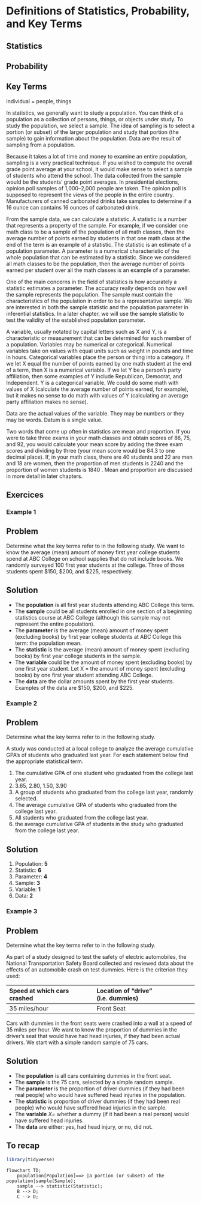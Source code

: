 # Definitions of Statistics, Probability, and Key Terms

## Statistics

## Probability

## Key Terms

individual = people, things

In statistics, we generally want to study a population. You can think
of a population as a collection of persons, things, or objects under study. To study the population, we select a sample. The idea of sampling is to select a portion (or subset) of the larger population and study that portion (the sample) to gain information about the population. Data are the result of sampling from a population.

Because it takes a lot of time and money to examine an entire population, sampling is a very practical technique. If you wished to compute the overall grade point average at your school, it would make sense to select a sample of students who attend the school. The data collected from the sample would be the students' grade point averages. In presidential elections, opinion poll samples of 1,000–2,000 people are taken. The opinion poll is supposed to represent the views of the people in the entire country. Manufacturers of canned carbonated drinks take samples to determine if a 16 ounce can contains 16 ounces of carbonated drink.

From the sample data, we can calculate a statistic. A statistic is a number that represents a property of the sample. For example, if we consider one math class to be a sample of the population of all math classes, then the average number of points earned by students in that one math class at the end of the term is an example of a statistic. The statistic is an estimate of a population parameter. A parameter is a numerical characteristic of the whole population that can be estimated by a statistic. Since we considered all math classes to be the population, then the average number of points earned per student over all the math classes is an example of a parameter.

One of the main concerns in the field of statistics is how accurately a statistic estimates a parameter. The accuracy really depends on how well the sample represents the population. The sample must contain the characteristics of the population in order to be a representative sample. We are interested in both the sample statistic and the population parameter in inferential statistics. In a later chapter, we will use the sample statistic to test the validity of the established population parameter.

A variable, usually notated by capital letters such as X and Y, is a characteristic or measurement that can be determined for each member of a population. Variables may be numerical or categorical. Numerical variables take on values with equal units such as weight in pounds and time in hours. Categorical variables place the person or thing into a category. If we let X equal the number of points earned by one math student at the end of a term, then X is a numerical variable. If we let Y be a person's party affiliation, then some examples of Y include Republican, Democrat, and Independent. Y is a categorical variable. We could do some math with values of X (calculate the average number of points earned, for example), but it makes no sense to do math with values of Y (calculating an average party affiliation makes no sense).

Data are the actual values of the variable. They may be numbers or they may be words. Datum is a single value.

Two words that come up often in statistics are mean and proportion. If you were to take three exams in your math classes and obtain scores of 86, 75, and 92, you would calculate your mean score by adding the three exam scores and dividing by three (your mean score would be 84.3 to one decimal place). If, in your math class, there are 40 students and 22 are men and 18 are women, then the proportion of men students is  2240
  and the proportion of women students is  1840
 . Mean and proportion are discussed in more detail in later chapters.


## Exercices

### Example 1

::: {.callout-note}
## Problem

Determine what the key terms refer to in the following study. We want to know the average (mean) amount of money first year college students spend at ABC College on school supplies that do not include books. We randomly surveyed 100 first year students at the college. Three of those students spent $150, $200, and $225, respectively.
:::

::: {.callout-tip collapse="true"}
## Solution

- The **population** is all first year students attending ABC College this term.
- The **sample** could be all students enrolled in one section of a beginning statistics course at ABC College (although this sample may not represent the entire population).
- The **parameter** is the average (mean) amount of money spent (excluding books) by first year college students at ABC College this term: the population mean.
- The **statistic** is the average (mean) amount of money spent (excluding books) by first year college students in the sample.
- The **variable** could be the amount of money spent (excluding books) by one first year student. Let X = the amount of money spent (excluding books) by one first year student attending ABC College.
- The **data** are the dollar amounts spent by the first year students. Examples of the data are $150, $200, and $225.
:::

### Example 2

::: {.callout-note}
## Problem

Determine what the key terms refer to in the following study.

A study was conducted at a local college to analyze the average cumulative GPA’s
of students who graduated last year. For each statement below find the
appropriate statistical term.

1. The cumulative GPA of one student who graduated from the college last year.
2. 3.65, 2.80, 1.50, 3.90
3. A group of students who graduated from the college last year, randomly selected.
4. The average cumulative GPA of students who graduated from the college last year.
5. All students who graduated from the college last year.
6. the average cumulative GPA of students in the study who graduated from the
college last year.
:::

::: {.callout-tip collapse="true"}
## Solution

1. Population: **5**
2. Statistic: **6**
3. Parameter: **4**
4. Sample: **3**
5. Variable: **1**
6. Data: **2**
:::

### Example 3

::: {.callout-note}
## Problem

Determine what the key terms refer to in the following study.

As part of a study designed to test the safety of electric automobiles, the
National Transportation Safety Board collected and reviewed data about the
effects of an automobile crash on test dummies. Here is the criterion they
used:

| Speed at which cars crashed |	Location of “drive” (i.e. dummies) |
|:--------------------------- | :----------------------------------|
| 35 miles/hour 	          | Front Seat                         |

Cars with dummies in the front seats were crashed into a wall at a speed of 35
miles per hour. We want to know the proportion of dummies in the driver’s seat
that would have had head injuries, if they had been actual drivers. We start
with a simple random sample of 75 cars.
:::

::: {.callout-tip collapse="true"}
## Solution

- The **population** is all cars containing dummies in the front seat.
- The **sample** is the 75 cars, selected by a simple random sample.
- The **parameter** is the proportion of driver dummies (if they had been real
people) who would have suffered head injuries in the population.
- The **statistic** is proportion of driver dummies (if they had been real
people) who would have suffered head injuries in the sample.
- The **variable** $X =$ whether a dummy (if it had been a real person) would
have suffered head injuries.
- The **data** are either: yes, had head injury, or no, did not.
:::

## To recap

```r
library(tidyverse)
```

```mermaid
flowchart TD;
    population[Population]==> |a portion (or subset) of the population|sample(Sample);
    sample --> statistic(Statistic);
    B --> D;
    C --> D;
```

